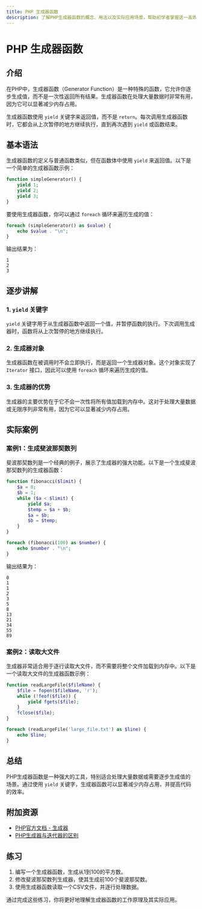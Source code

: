 ```yaml
---
title: PHP 生成器函数
description: 了解PHP生成器函数的概念、用法以及实际应用场景，帮助初学者掌握这一高效的内存管理工具。
---
```


# PHP 生成器函数

## 介绍

在PHP中，生成器函数（Generator Function）是一种特殊的函数，它允许你逐步生成值，而不是一次性返回所有结果。生成器函数在处理大量数据时非常有用，因为它可以显著减少内存占用。

生成器函数使用 `yield` 关键字来返回值，而不是 `return`。每次调用生成器函数时，它都会从上次暂停的地方继续执行，直到再次遇到 `yield` 或函数结束。

## 基本语法

生成器函数的定义与普通函数类似，但在函数体中使用 `yield` 来返回值。以下是一个简单的生成器函数示例：

```php
function simpleGenerator() {
    yield 1;
    yield 2;
    yield 3;
}
```

要使用生成器函数，你可以通过 `foreach` 循环来遍历生成的值：

```php
foreach (simpleGenerator() as $value) {
    echo $value . "\n";
}
```

输出结果为：

```
1
2
3
```

## 逐步讲解

### 1. `yield` 关键字

`yield` 关键字用于从生成器函数中返回一个值，并暂停函数的执行。下次调用生成器时，函数将从上次暂停的地方继续执行。

### 2. 生成器对象

生成器函数在被调用时不会立即执行，而是返回一个生成器对象。这个对象实现了 `Iterator` 接口，因此可以使用 `foreach` 循环来遍历生成的值。

### 3. 生成器的优势

生成器的主要优势在于它不会一次性将所有值加载到内存中。这对于处理大量数据或无限序列非常有用，因为它可以显著减少内存占用。

## 实际案例

### 案例1：生成斐波那契数列

斐波那契数列是一个经典的例子，展示了生成器的强大功能。以下是一个生成斐波那契数列的生成器函数：

```php
function fibonacci($limit) {
    $a = 0;
    $b = 1;
    while ($a < $limit) {
        yield $a;
        $temp = $a + $b;
        $a = $b;
        $b = $temp;
    }
}

foreach (fibonacci(100) as $number) {
    echo $number . "\n";
}
```

输出结果为：

```
0
1
1
2
3
5
8
13
21
34
55
89
```

### 案例2：读取大文件

生成器非常适合用于逐行读取大文件，而不需要将整个文件加载到内存中。以下是一个读取大文件的生成器函数示例：

```php
function readLargeFile($fileName) {
    $file = fopen($fileName, 'r');
    while (!feof($file)) {
        yield fgets($file);
    }
    fclose($file);
}

foreach (readLargeFile('large_file.txt') as $line) {
    echo $line;
}
```

## 总结

PHP生成器函数是一种强大的工具，特别适合处理大量数据或需要逐步生成值的场景。通过使用 `yield` 关键字，生成器函数可以显著减少内存占用，并提高代码的效率。

## 附加资源

- [PHP官方文档 - 生成器](https://www.php.net/manual/zh/language.generators.php)
- [PHP生成器与迭代器的区别](https://www.php.net/manual/zh/class.generator.php)

## 练习

1. 编写一个生成器函数，生成从1到100的平方数。
2. 修改斐波那契数列生成器，使其生成前100个斐波那契数。
3. 使用生成器函数读取一个CSV文件，并逐行处理数据。

通过完成这些练习，你将更好地理解生成器函数的工作原理及其实际应用。